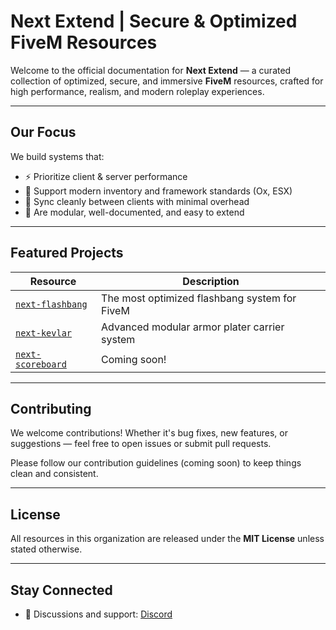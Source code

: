 # Next Extend | Secure & Optimized FiveM Resources

Welcome to the official documentation for **Next Extend** — a curated collection of optimized, secure, and immersive **FiveM** resources, crafted for high performance, realism, and modern roleplay experiences.

---

## Our Focus

We build systems that:

- ⚡ Prioritize client & server performance
- 🔌 Support modern inventory and framework standards (Ox, ESX)
- 🔄 Sync cleanly between clients with minimal overhead
- 🧰 Are modular, well-documented, and easy to extend

---

## Featured Projects

| Resource            | Description                                      |
|---------------------|--------------------------------------------------|
| [`next-flashbang`](https://github.com/next-resources/next-flashbang) | The most optimized flashbang system for FiveM |
| [`next-kevlar`](https://github.com/next-resources/next-kevlar) | Advanced modular armor plater carrier system |
| [`next-scoreboard`](https://github.com/next-resources/next-scoreboard) | Coming soon! |

---

## Contributing

We welcome contributions! Whether it's bug fixes, new features, or suggestions — feel free to open issues or submit pull requests.

Please follow our contribution guidelines (coming soon) to keep things clean and consistent.

---

## License

All resources in this organization are released under the **MIT License** unless stated otherwise.

---

## Stay Connected

- 💬 Discussions and support: [Discord](https://discord.nextextend.com)
